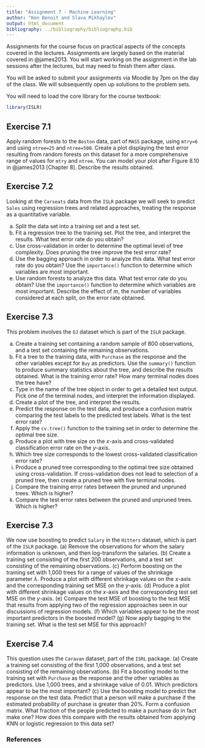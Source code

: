 ```yaml
---
title: "Assignment 7 - Machine Learning"
author: "Ken Benoit and Slava Mikhaylov"
output: html_document
bibliography: ../bibliography/bibliography.bib
---
```


Assignments for the course focus on practical aspects of the concepts covered in the lectures. Assignments are largely based on the material covered in @james2013. You will start working on the assignment in the lab sessions after the lectures, but may need to finish them after class.

You will be asked to submit your assignments via Moodle by 7pm on the day of the class. We will subsequently open up solutions to the problem sets. 

You will need to load the core library for the course textbook:
```r
library(ISLR)
```


## Exercise 7.1

Apply random forests to the `Boston` data, part of `MASS` package, using `mtry=6` and using `ntree=25` and `ntree=500`. Create a plot displaying the test error resulting from random forests on this dataset for a more comprehensive range of values for `mtry` and `ntree`. You can model your plot after Figure 8.10 in @james2013 [Chapter 8]. Describe the results obtained.

## Exercise 7.2

Looking at the `Carseats` data from the `ISLR` package we will seek to predict `Sales` using regression trees and related approaches, treating the response as a quantitative variable.

(a) Split the data set into a training set and a test set.
(b) Fit a regression tree to the training set. Plot the tree, and interpret the results. What test error rate do you obtain?
(c) Use cross-validation in order to determine the optimal level of tree complexity. Does pruning the tree improve the test error rate?
(d) Use the bagging approach in order to analyze this data. What test error rate do you obtain? Use the `importance()` function to determine which variables are most important.
(e) Use random forests to analyze this data. What test error rate do you obtain? Use the `importance()` function to determine which variables are most important. Describe the effect of $m$, the number of variables considered at each split, on the error rate obtained.

## Exercise 7.3

This problem involves the `OJ` dataset which is part of the `ISLR` package.

(a) Create a training set containing a random sample of 800 observations, and a test set containing the remaining observations.
(b) Fit a tree to the training data, with `Purchase` as the response and the other variables except for `Buy` as predictors. Use the `summary()` function to produce summary statistics about the tree, and describe the results obtained. What is the training error rate? How many terminal nodes does the tree have?
(c) Type in the name of the tree object in order to get a detailed text output. Pick one of the terminal nodes, and interpret the information displayed.
(d) Create a plot of the tree, and interpret the results.
(e) Predict the response on the test data, and produce a confusion matrix comparing the test labels to the predicted test labels. What is the test error rate?
(f) Apply the `cv.tree()` function to the training set in order to determine the optimal tree size.
(g) Produce a plot with tree size on the $x$-axis and cross-validated classification error rate on the $y$-axis.
(h) Which tree size corresponds to the lowest cross-validated classification error rate?
(i) Produce a pruned tree corresponding to the optimal tree size obtained using cross-validation. If cross-validation does not lead to selection of a pruned tree, then create a pruned tree with five terminal nodes.
(j) Compare the training error rates between the pruned and unpruned trees. Which is higher?
(k) Compare the test error rates between the pruned and unpruned trees. Which is higher?


## Exercise 7.3

We now use boosting to predict `Salary` in the `Hitters` dataset, which is part of the `ISLR` package.
(a) Remove the observations for whom the salary information is unknown, and then log-transform the salaries.
(b) Create a training set consisting of the first 200 observations, and a test set consisting of the remaining observations.
(c) Perform boosting on the training set with 1,000 trees for a range of values of the shrinkage parameter $\lambda$. Produce a plot with different shrinkage values on the $x$-axis and the corresponding training set MSE on the $y$-axis.
(d) Produce a plot with different shrinkage values on the $x$-axis and the corresponding test set MSE on the $y$-axis.
(e) Compare the test MSE of boosting to the test MSE that results from applying two of the regression approaches seen in our discussions of regression models.
(f) Which variables appear to be the most important predictors in the boosted model?
(g) Now apply bagging to the training set. What is the test set MSE for this approach?

## Exercise 7.4

This question uses the `Caravan` dataset, part of the `ISRL` package.
(a) Create a training set consisting of the first 1,000 observations,
and a test set consisting of the remaining observations.
(b) Fit a boosting model to the training set with `Purchase` as the response and the other variables as predictors. Use 1,000 trees, and a shrinkage value of 0.01. Which predictors appear to be the most important?
(c) Use the boosting model to predict the response on the test data. Predict that a person will make a purchase if the estimated probability of purchase is greater than 20%. Form a confusion matrix. What fraction of the people predicted to make a purchase do in fact make one? How does this compare with the results obtained from applying KNN or logistic regression to this data set?


### References
